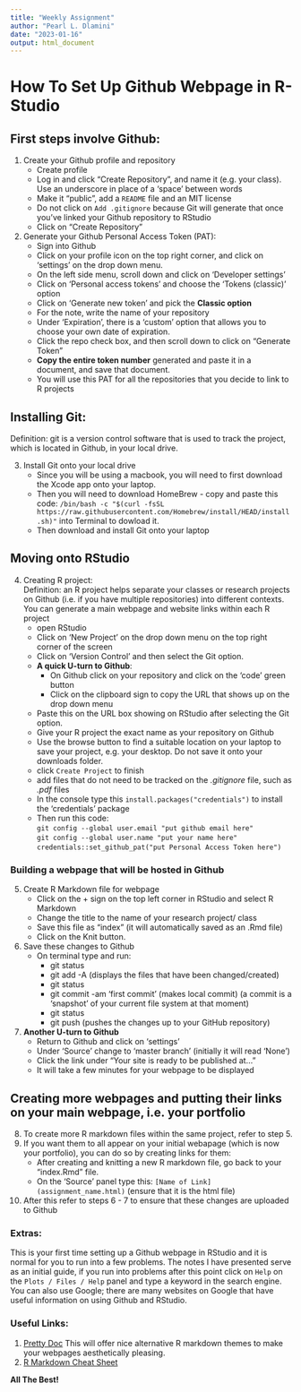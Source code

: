 ```yaml
---
title: "Weekly Assignment"
author: "Pearl L. Dlamini"
date: "2023-01-16"
output: html_document
---
```


# How To Set Up Github Webpage in R-Studio

## First steps involve Github:

1. Create your Github profile and repository   
   + Create profile
   + Log in and click "Create Repository", and name it (e.g. your class). Use an underscore in place of a 'space' between words
   + Make it "public", add a `README` file and an MIT license   
   + Do not click on `Add .gitignore` because Git will generate that once you've linked your Github repository to RStudio
   + Click on "Create Repository"     
2. Generate your Github Personal Access Token (PAT):
   + Sign into Github
   + Click on your profile icon on the top right corner, and click on 'settings' on the drop down menu.
   + On the left side menu, scroll down and click on 'Developer settings'
   + Click on 'Personal access tokens' and choose the 'Tokens (classic)' option
   + Click on 'Generate new token' and pick the **Classic option**
   + For the note, write the name of your repository
   + Under 'Expiration', there is a 'custom' option that allows you to choose your own date of expiration.
   + Click the repo check box, and then scroll down to click on "Generate Token"
   + **Copy the entire token number** generated and paste it in a document, and save that document.
   + You will use this PAT for all the repositories that you decide to link to R projects

## Installing Git:   
Definition: git is a version control software that is used to track the project, which is located in Github, in your local drive.

3. Install Git onto your local drive  
   + Since you will be using a macbook, you will need to first download the Xcode app onto your laptop.  
   + Then you will need to download HomeBrew - copy and paste this code: `/bin/bash -c "$(curl -fsSL https://raw.githubusercontent.com/Homebrew/install/HEAD/install.sh)"` into Terminal to dowload it.
   + Then download and install Git onto your laptop
   
## Moving onto RStudio

4. Creating R project:    
Definition: an R project helps separate your classes or research projects on Github (i.e. if you have multiple repositories) into different contexts. You can generate a main webpage and website links within each R project
   + open RStudio
   + Click on 'New Project' on the drop down menu on the top right corner of the screen
   + Click on 'Version Control' and then select the Git option.
   + **A quick U-turn to Github**:    
     * On Github click on your repository and click on the 'code' green button      
     * Click on the clipboard sign to copy the URL that shows up on the drop down menu
   + Paste this on the URL box showing on RStudio after selecting the Git option.
   + Give your R project the exact name as your repository on Github
   + Use the browse button to find a suitable location on your laptop to save your project, e.g. your desktop. Do not save it onto your downloads folder.
   + click `Create Project` to finish
   + add files that do not need to be tracked on the *.gitignore* file, such as *.pdf* files
   + In the console type this `install.packages("credentials")` to install the 'credentials' package
   + Then run this code:     
   `git config --global user.email "put github email here"`      
`git config --global user.name "put your name here"`        
`credentials::set_github_pat("put Personal Access Token here")`
   
### Building a webpage that will be hosted in Github
5. Create R Markdown file for webpage
   + Click on the + sign on the top left corner in RStudio and select R Markdown
   + Change the title to the name of your research project/ class
   + Save this file as "index" (it will automatically saved as an .Rmd file)
   + Click on the Knit button.
6. Save these changes to Github
   + On terminal type and run:
      * git status
      * git add -A (displays the files that have been changed/created)
      * git status
      * git commit -am ‘first commit’ (makes local commit) (a commit is a 'snapshot' of your current file system at that moment)
      * git status
      * git push (pushes the changes up to your GitHub repository)
7. **Another U-turn to Github**
   + Return to Github and click on 'settings'
   + Under 'Source' change to 'master branch' (initially it will read 'None')
   + Click the link under "Your site is ready to be published at…"
   + It will take a few minutes for your webpage to be displayed

## Creating more webpages and putting their links on your main webpage, i.e. your portfolio
8. To create more R markdown files within the same project, refer to step 5. 
9. If you want them to all appear on your initial webapage (which is now your portfolio), you can do so by creating links for them:
   + After creating and knitting a new R markdown file, go back to your "index.Rmd" file.
   + On the 'Source' panel type this: `[Name of Link](assignment_name.html)` (ensure that it is the html file)
10. After this refer to steps 6 - 7 to ensure that these changes are uploaded to Github

### Extras:
This is your first time setting up a Github webpage in RStudio and it is normal for you to run into a few problems. The notes I have presented serve as an initial guide, if you run into problems after this point click on `Help` on the `Plots / Files / Help` panel and type a keyword in the search engine. You can also use Google; there are many websites on Google that have useful information on using Github and RStudio. 

### Useful Links:
1. [Pretty Doc](https://prettydoc.statr.me/) This will offer nice alternative R markdown themes to make your webpages aesthetically pleasing.
2. [R Markdown Cheat Sheet](https://www.rstudio.com/wp-content/uploads/2015/02/rmarkdown-cheatsheet.pdf) 

**All The Best!**



